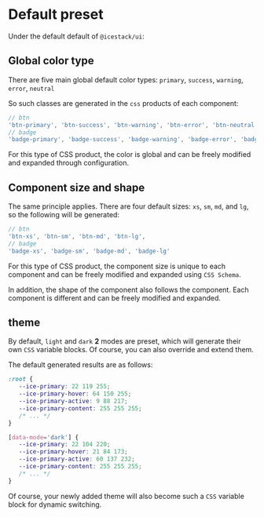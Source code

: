 # Default preset

Under the default default of `@icestack/ui`:

## Global color type

There are five main global default color types: `primary`, `success`, `warning`, `error`, `neutral`

So such classes are generated in the `css` products of each component:

```js
// btn
'btn-primary', 'btn-success', 'btn-warning', 'btn-error', 'btn-neutral'
// badge
'badge-primary', 'badge-success', 'badge-warning', 'badge-error', 'badge-neutral'
```

For this type of CSS product, the color is global and can be freely modified and expanded through configuration.

## Component size and shape

The same principle applies. There are four default sizes: `xs`, `sm`, `md`, and `lg`, so the following will be generated:

```js
// btn
'btn-xs', 'btn-sm', 'btn-md', 'btn-lg',
// badge
'badge-xs', 'badge-sm', 'badge-md', 'badge-lg'
```

For this type of CSS product, the component size is unique to each component and can be freely modified and expanded using `CSS Schema`.

In addition, the shape of the component also follows the component. Each component is different and can be freely modified and expanded.

## theme

By default, `light` and `dark` **2** modes are preset, which will generate their own `CSS` variable blocks. Of course, you can also override and extend them.

The default generated results are as follows:

```css
:root {
   --ice-primary: 22 119 255;
   --ice-primary-hover: 64 150 255;
   --ice-primary-active: 9 88 217;
   --ice-primary-content: 255 255 255;
   /* ... */
}

[data-mode='dark'] {
   --ice-primary: 22 104 220;
   --ice-primary-hover: 21 84 173;
   --ice-primary-active: 60 137 232;
   --ice-primary-content: 255 255 255;
   /* ... */
}
```

Of course, your newly added theme will also become such a `CSS` variable block for dynamic switching.